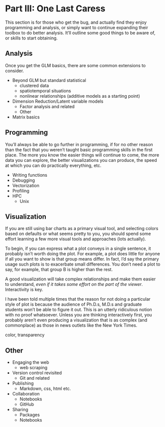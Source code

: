 # Part III: One Last Caress

This section is for those who get the bug, and actually find they enjoy programming and analysis, or simply want to continue expanding their toolbox to do better analysis.  It'll outline some good things to be aware of, or skills to start obtaining.

## Analysis

Once you get the GLM basics, there are some common extensions to consider.

- Beyond GLM but standard statistical
    - clustered data
    - spatiotemporal situations
    - nonlinear relationships (additive models as a starting point)

- Dimension Reduction/Latent variable models
    - Factor analysis and related
    - Other

- Matrix basics

## Programming

You'll always be able to go further in programming, if for no other reason than the fact that you weren't taught basic programming skills in the first place.  The more you know the easier things will continue to come, the more data you can explore, the better visualizations you can produce, the speed at which you can do practically everything,  etc.

- Writing functions
- Debugging
- Vectorization
- Profiling
- HPC
    - Unix

## Visualization

If you are still using bar charts as a primary visual tool, and selecting colors based on defaults or what seems pretty to you, you should spend some effort learning a few more visual tools and approaches (lots actually).  

To begin, if you can express what a plot conveys in a single sentence, it probably isn't worth doing the plot. For example, a plot does little for anyone if all you want to show is that group means differ. In fact, I'd say the primary usage such plots is to exacerbate small differences.  You don't need a plot to say, for example, that group B is higher than the rest.

A good visualization will take complex relationships and make them easier to understand, *even if it takes some effort on the part of the viewer*.  Interactivity is key.

I have been told multiple times that the reason for not doing a particular style of plot is because the audience of Ph.D.s, M.D.s and graduate students won't be able to figure it out.  This is an utterly ridiculous notion with no proof whatsoever.  Unless you are thinking interactively first, you probably aren't even producing a visualization that is as complex (and commonplace) as those in news outlets like the New York Times.

color, transparency

## Other

- Engaging the web
    - web scraping

- Version control revisited
    - Git and related

- Publishing
    - Markdown, css, html etc.
    
- Collaboration
    - Notebooks
    - GitHub
    
- Sharing
  - Packages
  - Notebooks
  